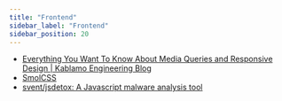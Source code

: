 ```yaml
---
title: "Frontend"
sidebar_label: "Frontend"
sidebar_position: 20
---
```


- [Everything You Want To Know About Media Queries and Responsive Design | Kablamo Engineering Blog](https://engineering.kablamo.com.au/posts/2023/media-queries-and-responsive-design/)
- [SmolCSS](https://smolcss.dev/?utm_source=tldrnewsletter)
- [svent/jsdetox: A Javascript malware analysis tool](https://github.com/svent/jsdetox)

